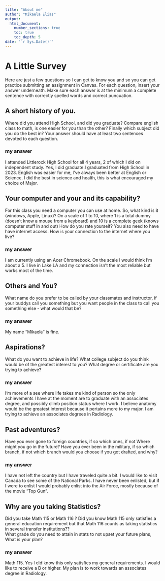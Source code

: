 ```yaml
---
title: "About me"
author: "Mikaela Elias"
output: 
  html_document:
    number_sections: true
    toc: true
    toc_depth: 5
date: "`r Sys.Date()`"   
---
```


# A Little Survey

Here are just a few questions so I can get to know you and so you can get practice submitting an assignment in Canvas.  For each question, insert your answer underneath. Make sure each answer is at the minimum a complete sentence with correctly spelled words and correct puncuation. 

## A short history of you.  
Where did you attend High School, and did you graduate? Compare english class to math, is one easier for you than the other? Finally which subject did you do the best in? Your answer should have at least two sentences devoted to each question.  
  
### my answer     
  I attended Littlerock High School for all 4 years, 2 of which I did on independent study. Yes, I did graduate.I graduated from High School in 2023. English was easier for me, I've always been better at English or Science. I did the best in science and health, this is what encouraged my choice of Major.

     


## Your computer and your and its capability?  
 For this class  you need a computer you can use at home.  So, what kind is it (windows, Apple, Linux)?  On a scale of 1 to 10, where 1 is a total dummy (doesn't know a mouse from a keyboard) and 10 is a complete geek (knows computer stuff in and out) How do you rate yourself?  You also need to have have internet access. How is your connection to the internet where you live?

### my answer   
  
   I am currently using an Acer Chromebook. On the scale I would think I'm about a 5. I live in Lake LA and my connection isn't the most reliable but works most of the time. 

## Others and You?   
What name do you prefer to be called by your classmates and instructor, if your buddys call you something but you want people in the class to call you something else - what would that be? 

### my answer     
  My name "Mikaela" is fine. 
   
 




## Aspirations?   
What do you want to achieve in life?  What college subject do you think would be of the greatest interest to you? What degree or certificate are you trying to achieve?

### my answer     
  I'm more of a see where life takes me kind of person so the only achievements I have at the moment are to graduate with an associates degree, and possibly climb position status where I work. I believe anatomy would be the greatest interest because it pertains more to my major. I am trying to achieve an associates degrees in Radiology. 
   
 




## Past adventures?  
Have you ever gone to foreign countries, if so which ones, if not Where might you go in the future?  Have you ever been in the military, if so which branch, if not which branch would you choose if you got drafted, and why?

### my answer     
  I have not left the country but I have traveled quite a bit. I would like to visit Canada to see some of the National Parks. I have never been enlisted, but if I were to enlist I would probably enlist into the Air Force, mostly because of the movie "Top Gun".
   
  




## Why are you taking Statistics?  
Did you take Math 115 or Math 116 ?  Did you know Math 115 only satisfies a general education requirement but that Math 116 counts as taking statistics in several transfer institutions??  
What grade do you need to attain in stats to not upset your future plans, What is your plan?  
 

### my answer     
  Math 115. Yes I did know this only satisfies my general requirements. I would like to receive a B or higher. My plan is to work towards an associates degree in Radiology. 
   
 






  




